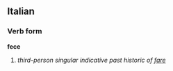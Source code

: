 ==Italian==
===Verb form===
'''fece'''

#''third-person singular indicative past historic of [[fare]]''